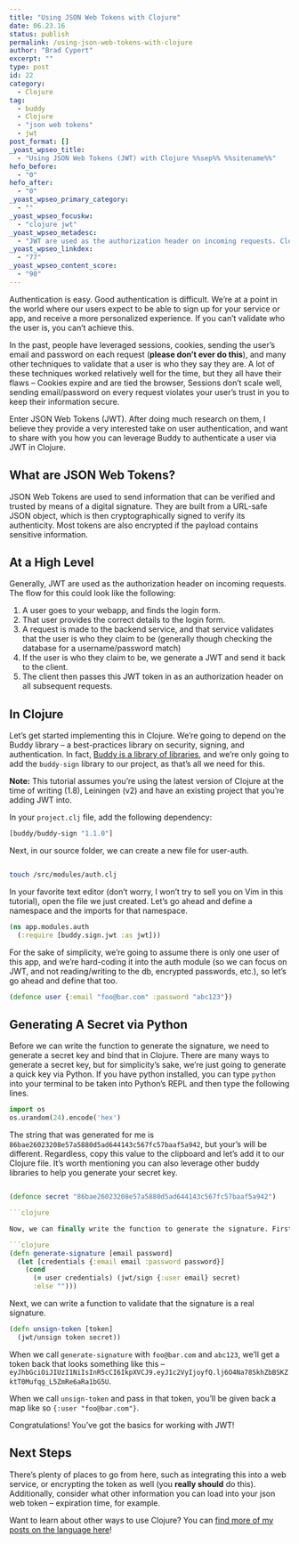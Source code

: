 ```yaml
---
title: "Using JSON Web Tokens with Clojure"
date: 06.23.16
status: publish
permalink: /using-json-web-tokens-with-clojure
author: "Brad Cypert"
excerpt: ""
type: post
id: 22
category:
  - Clojure
tag:
  - buddy
  - Clojure
  - "json web tokens"
  - jwt
post_format: []
_yoast_wpseo_title:
  - "Using JSON Web Tokens (JWT) with Clojure %%sep%% %%sitename%%"
hefo_before:
  - "0"
hefo_after:
  - "0"
_yoast_wpseo_primary_category:
  - ""
_yoast_wpseo_focuskw:
  - "clojure jwt"
_yoast_wpseo_metadesc:
  - "JWT are used as the authorization header on incoming requests. Clojure has a wonderful JWT library named Buddy that makes working with JSON Web tokens easy."
_yoast_wpseo_linkdex:
  - "77"
_yoast_wpseo_content_score:
  - "90"
---
```


Authentication is easy. Good authentication is difficult. We’re at a point in the world where our users expect to be able to sign up for your service or app, and receive a more personalized experience. If you can’t validate who the user is, you can’t achieve this.

In the past, people have leveraged sessions, cookies, sending the user’s email and password on each request (**please don’t ever do this**), and many other techniques to validate that a user is who they say they are. A lot of these techniques worked relatively well for the time, but they all have their flaws – Cookies expire and are tied the browser, Sessions don’t scale well, sending email/password on every request violates your user’s trust in you to keep their information secure.

Enter JSON Web Tokens (JWT). After doing much research on them, I believe they provide a very interested take on user authentication, and want to share with you how you can leverage Buddy to authenticate a user via JWT in Clojure.

## What are JSON Web Tokens?

JSON Web Tokens are used to send information that can be verified and trusted by means of a digital signature. They are built from a URL-safe JSON object, which is then cryptographically signed to verify its authenticity. Most tokens are also encrypted if the payload contains sensitive information.

## At a High Level

Generally, JWT are used as the authorization header on incoming requests. The flow for this could look like the following:

1. A user goes to your webapp, and finds the login form.
2. That user provides the correct details to the login form.
3. A request is made to the backend service, and that service validates that the user is who they claim to be (generally though checking the database for a username/password match)
4. If the user is who they claim to be, we generate a JWT and send it back to the client.
5. The client then passes this JWT token in as an authorization header on all subsequent requests.

## In Clojure

Let’s get started implementing this in Clojure. We’re going to depend on the Buddy library – a best-practices library on security, signing, and authentication. In fact, [Buddy is a library of libraries](https://github.com/funcool/buddy), and we’re only going to add the `buddy-sign` library to our project, as that’s all we need for this.

**Note:** This tutorial assumes you’re using the latest version of Clojure at the time of writing (1.8), Leiningen (v2) and have an existing project that you’re adding JWT into.

In your `project.clj` file, add the following dependency:

```clojure
[buddy/buddy-sign "1.1.0"]
```

Next, in our source folder, we can create a new file for user-auth.

```bash

touch /src/modules/auth.clj

```

In your favorite text editor (don’t worry, I won’t try to sell you on Vim in this tutorial), open the file we just created. Let’s go ahead and define a namespace and the imports for that namespace.

```clojure
(ns app.modules.auth
  (:require [buddy.sign.jwt :as jwt]))
```

For the sake of simplicity, we’re going to assume there is only one user of this app, and we’re hard-coding it into the auth module (so we can focus on JWT, and not reading/writing to the db, encrypted passwords, etc.), so let’s go ahead and define that too.

```clojure
(defonce user {:email "foo@bar.com" :password "abc123"})
```

## Generating A Secret via Python

Before we can write the function to generate the signature, we need to generate a secret key and bind that in Clojure. There are many ways to generate a secret key, but for simplicity’s sake, we’re just going to generate a quick key via Python. If you have python installed, you can type `python` into your terminal to be taken into Python’s REPL and then type the following lines.

```python
import os
os.urandom(24).encode('hex')
```

The string that was generated for me is `86bae26023208e57a5880d5ad644143c567fc57baaf5a942`, but your’s will be different. Regardless, copy this value to the clipboard and let’s add it to our Clojure file. It’s worth mentioning you can also leverage other buddy libraries to help you generate your secret key.

````clojure

(defonce secret "86bae26023208e57a5880d5ad644143c567fc57baaf5a942")

```clojure

Now, we can finally write the function to generate the signature. First, we we want to only generate a signature if the user credentials match the ones that we provided above. If it doesn’t match, we’ll just return an empty string.

```clojure
(defn generate-signature [email password]
  (let [credentials {:email email :password password}]
    (cond
      (= user credentials) (jwt/sign {:user email} secret)
      :else "")))
````

Next, we can write a function to validate that the signature is a real signature.

```clojure
(defn unsign-token [token]
  (jwt/unsign token secret))
```

When we call `generate-signature` with `foo@bar.com` and `abc123`, we’ll get a token back that looks something like this – `eyJhbGciOiJIUzI1NiIsInR5cCI6IkpXVCJ9.eyJ1c2VyIjoyfQ.lj6O4Na78SkhZbBSKZktT0Mufqg_L5ZmRe6aRa1bG5U`.

When we call `unsign-token` and pass in that token, you’ll be given back a map like so `{:user "foo@bar.com"}`.

Congratulations! You’ve got the basics for working with JWT!

## Next Steps

There’s plenty of places to go from here, such as integrating this into a web service, or encrypting the token as well (you **really should** do this). Additionally, consider what other information you can load into your json web token – expiration time, for example.

Want to learn about other ways to use Clojure? You can [find more of my posts on the language here](https://www.bradcypert.com/tag/clojure/)!
